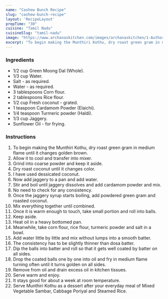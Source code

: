 ---
name: "Cashew Bunch Recipe"
slug: "cashew-bunch-recipe"
layout: 'RecipeLayout'
prepTime: "30"
cuisine: "Tamil Nadu"
cuisineSlug: "tamil-nadu"
image: "https://www.archanaskitchen.com/images/archanaskitchen/1-Author/swathynandhini/MUNTHIRI_KOTHU_1600.jpg"
excerpt: "To begin making the Munthiri Kothu, dry roast green gram in medium flame until it changes golden brown"
---

### Ingredients

- 1/2 cup Green Moong Dal (Whole).
- 1/3 cup Water.
- Salt - as required.
- Water - as required.
- 3 tablespoons Corn flour.
- 2 tablespoons Rice flour.
- 1/2 cup Fresh coconut - grated.
- 1 teaspoon Cardamom Powder (Elaichi).
- 1/4 teaspoon Turmeric powder (Haldi).
- 1/3 cup Jaggery.
- Sunflower Oil - for frying.

### Instructions

1. To begin making the Munthiri Kothu, dry roast green gram in medium flame until it changes golden brown.
1. Allow it to cool and transfer into mixer.
1. Grind into coarse powder and keep it aside.
1. Dry roast coconut until it changes color.
1. I have used dessicated coconut.
1. Now add jaggery to a pan and add water.
1. Stir and boil until jaggery dissolves and add cardamom powder and mix.
1. No need to check for any consistency.
1. Once the jaggery syrup starts boiling, add powdered green gram and roasted coconut.
1. Mix everything together until combined.
1. Once it is warm enough to touch, take small portion and roll into balls.
1. Keep aside.
1. Heat oil in a heavy bottomed pan.
1. Meanwhile, take corn flour, rice flour, turmeric powder and salt in a bowl.
1. Add water little by little and mix without lumps into a smooth batter.
1. The consistency has to be slightly thinner than dosa batter.
1. Dip the balls into batter and roll so that it gets well coated by batter on all sides.
1. Drop the coated balls one by one into oil and fry in medium flame turning often until it turns golden on all sides.
1. Remove from oil and drain excess oil in kitchen tissues.
1. Serve warm and enjoy.
1. It stays good for about a week at room temperature.
1. Serve Munthiri Kothu as a dessert after your everyday meal of Mixed Vegetable Sambar, Cabbage Poriyal and Steamed Rice.
